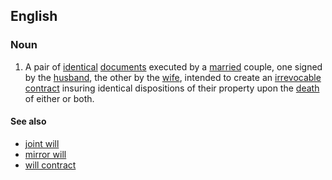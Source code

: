 ==English==

===Noun===
{{wikipedia}}
{{en-noun|head=[[mutual]] [[will]]}}

# {{context|legal|lang=en}} A pair of [[identical]] [[document]]s executed by a [[married]] couple, one signed by the [[husband]], the other by the [[wife]], intended to create an [[irrevocable]] [[contract]] insuring identical dispositions of their property upon the [[death]] of either or both.

====See also====
* [[joint will]]
* [[mirror will]]
* [[will contract]]
